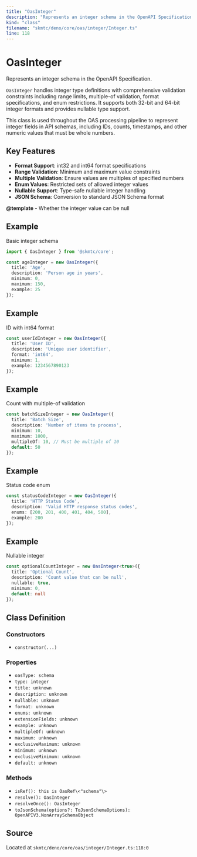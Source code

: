 ```yaml
---
title: "OasInteger"
description: "Represents an integer schema in the OpenAPI Specification."
kind: "class"
filename: "skmtc/deno/core/oas/integer/Integer.ts"
line: 118
---
```


# OasInteger

Represents an integer schema in the OpenAPI Specification.

`OasInteger` handles integer type definitions with comprehensive validation
constraints including range limits, multiple-of validation, format specifications,
and enum restrictions. It supports both 32-bit and 64-bit integer formats
and provides nullable type support.

This class is used throughout the OAS processing pipeline to represent
integer fields in API schemas, including IDs, counts, timestamps, and
other numeric values that must be whole numbers.

## Key Features

- **Format Support**: int32 and int64 format specifications
- **Range Validation**: Minimum and maximum value constraints
- **Multiple Validation**: Ensure values are multiples of specified numbers
- **Enum Values**: Restricted sets of allowed integer values
- **Nullable Support**: Type-safe nullable integer handling
- **JSON Schema**: Conversion to standard JSON Schema format


**@template** - Whether the integer value can be null


## Example

Basic integer schema
```typescript
import { OasInteger } from '@skmtc/core';

const ageInteger = new OasInteger({
  title: 'Age',
  description: 'Person age in years',
  minimum: 0,
  maximum: 150,
  example: 25
});
```


## Example

ID with int64 format
```typescript
const userIdInteger = new OasInteger({
  title: 'User ID',
  description: 'Unique user identifier',
  format: 'int64',
  minimum: 1,
  example: 1234567890123
});
```


## Example

Count with multiple-of validation
```typescript
const batchSizeInteger = new OasInteger({
  title: 'Batch Size',
  description: 'Number of items to process',
  minimum: 10,
  maximum: 1000,
  multipleOf: 10, // Must be multiple of 10
  default: 50
});
```


## Example

Status code enum
```typescript
const statusCodeInteger = new OasInteger({
  title: 'HTTP Status Code',
  description: 'Valid HTTP response status codes',
  enums: [200, 201, 400, 401, 404, 500],
  example: 200
});
```


## Example

Nullable integer
```typescript
const optionalCountInteger = new OasInteger<true>({
  title: 'Optional Count',
  description: 'Count value that can be null',
  nullable: true,
  minimum: 0,
  default: null
});
```

## Class Definition

### Constructors

- `constructor(...)`

### Properties

- `oasType: schema`
- `type: integer`
- `title: unknown`
- `description: unknown`
- `nullable: unknown`
- `format: unknown`
- `enums: unknown`
- `extensionFields: unknown`
- `example: unknown`
- `multipleOf: unknown`
- `maximum: unknown`
- `exclusiveMaximum: unknown`
- `minimum: unknown`
- `exclusiveMinimum: unknown`
- `default: unknown`

### Methods

- `isRef(): this is OasRef\<"schema"\>`
- `resolve(): OasInteger`
- `resolveOnce(): OasInteger`
- `toJsonSchema(options?: ToJsonSchemaOptions): OpenAPIV3.NonArraySchemaObject`

## Source

Located at `skmtc/deno/core/oas/integer/Integer.ts:118:0`
